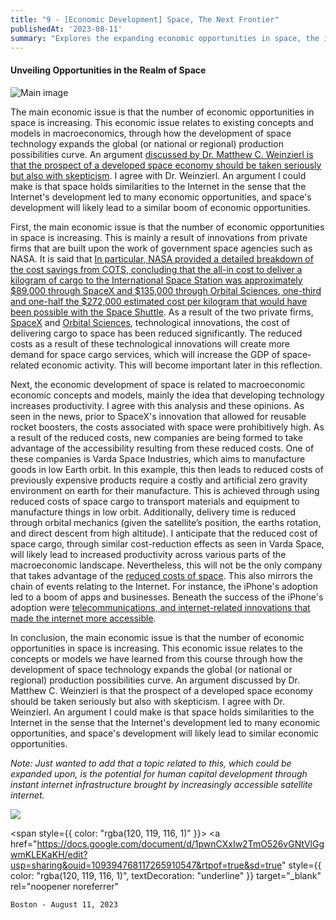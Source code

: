 ```yaml
---
title: "9 - [Economic Development] Space, The Next Frontier"
publishedAt: '2023-08-11'
summary: "Explores the expanding economic opportunities in space, the impact of private innovation on costs, and how space technology is reshaping global productivity and the production possibilities curve."
---
```

#### Unveiling Opportunities in the Realm of Space

<div style={{display: 'flex', justifyContent: 'center'}}>
  <img 
    src="/images/9-1.jpeg" 
    alt="Main image"
    style={{ width: '90%', maxWidth: '700px' }} 
  />
</div>

The main economic issue is that the number of economic opportunities in space is increasing. This economic issue relates to existing concepts and models in macroeconomics, through how the development of space technology expands the global (or national or regional) production possibilities curve. An argument [discussed by Dr. Matthew C. Weinzierl is that the prospect of a developed space economy should be taken seriously but also with skepticism](https://www.hbs.edu/ris/Publication%20Files/jep.32.2.173_Space,%20the%20Final%20Economic%20Frontier_413bf24d-42e6-4cea-8cc5-a0d2f6fc6a70.pdf). I agree with Dr. Weinzierl. An argument I could make is that space holds similarities to the Internet in the sense that the Internet's development led to many economic opportunities, and space's development will likely lead to a similar boom of economic opportunities.

First, the main economic issue is that the number of economic opportunities in space is increasing. This is mainly a result of innovations from private firms that are built upon the work of government space agencies such as NASA. It is said that [In particular, NASA provided a detailed breakdown of the cost savings from COTS, concluding that the all-in cost to deliver a kilogram of cargo to the International Space Station was approximately \$89,000 through SpaceX and \$135,000 through Orbital Sciences, one-third and one-half the \$272,000 estimated cost per kilogram that would have been possible with the Space Shuttle](https://www.hbs.edu/ris/Publication%20Files/jep.32.2.173_Space,%20the%20Final%20Economic%20Frontier_413bf24d-42e6-4cea-8cc5-a0d2f6fc6a70.pdf). As a result of the two private firms, [SpaceX](https://www.spacex.com/) and [Orbital Sciences](https://www.northropgrumman.com/space/orbital-sciences), technological innovations, the cost of delivering cargo to space has been reduced significantly. The reduced costs as a result of these technological innovations will create more demand for space cargo services, which will increase the GDP of space-related economic activity. This will become important later in this reflection.

Next, the economic development of space is related to macroeconomic economic concepts and models, mainly the idea that developing technology increases productivity. I agree with this analysis and these opinions. As seen in the news, prior to SpaceX's innovation that allowed for reusable rocket boosters, the costs associated with space were prohibitively high. As a result of the reduced costs, new companies are being formed to take advantage of the accessibility resulting from these reduced costs. One of these companies is Varda Space Industries, which aims to manufacture goods in low Earth orbit. In this example, this then leads to reduced costs of previously expensive products require a costly and artificial zero gravity environment on earth for their manufacture. This is achieved through using reduced costs of space cargo to transport materials and equipment to manufacture things in low orbit. Additionally, delivery time is reduced through orbital mechanics (given the satellite’s position, the earths rotation, and direct descent from high altitude). I anticipate that the reduced cost of space cargo, through similar cost-reduction effects as seen in Varda Space, will likely lead to increased productivity across various parts of the macroeconomic landscape. Nevertheless, this will not be the only company that takes advantage of the [reduced costs of space](https://www.nbcnews.com/science/space/space-launch-costs-growing-business-industry-rcna23488). This also mirrors the chain of events relating to the Internet. For instance, the iPhone's adoption led to a boom of apps and businesses. Beneath the success of the iPhone's adoption were [telecommunications, and internet-related innovations that made the internet more accessible](https://www.wired.com/2013/07/five-years-of-the-app-store/).

In conclusion, the main economic issue is that the number of economic opportunities in space is increasing. This economic issue relates to the concepts or models we have learned from this course through how the development of space technology expands the global (or national or regional) production possibilities curve. An argument discussed by Dr. Matthew C. Weinzierl is that the prospect of a developed space economy should be taken seriously but also with skepticism. I agree with Dr. Weinzierl. An argument I could make is that space holds similarities to the Internet in the sense that the Internet's development led to many economic opportunities, and space's development will likely lead to similar economic opportunities.

*Note: Just wanted to add that a topic related to this, which could be expanded upon, is the potential for human capital development through instant internet infrastructure brought by increasingly accessible satellite internet.*

<div style={{display: 'flex', justifyContent: 'center'}}>
  <img 
    src="/images/9-2.gif" 
    style={{ width: '90%', maxWidth: '700px' }} 
  />
</div>

<span style={{ color: "rgba(120, 119, 116, 1)" }}>
  <a
    href="https://docs.google.com/document/d/1pwnCXxIw2TmO526vGNtVlGgwmKLEKaKH/edit?usp=sharing&ouid=109394768117265910547&rtpof=true&sd=true"
    style={{
      color: "rgba(120, 119, 116, 1)",
      textDecoration: "underline"
    }}
    target="_blank"
    rel="noopener noreferrer"
  >
    Boston - August 11, 2023
  </a>
</span>